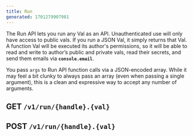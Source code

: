 ```yaml
---
title: Run
generated: 1701279907981
---
```



The Run API lets you run any Val as an API. Unauthenticated use will only have
access to public vals. If you run a JSON Val, it simply returns that Val. A
function Val will be executed its author's permissions, so it will be able to
read and write to author’s public and private vals, read their secrets, and send
them emails via **`console.email`**.

You pass `args` to Run API function calls via a JSON-encoded array. While it may
feel a bit clunky to always pass an array (even when passing a single argument),
this is a clean and expressive way to accept any number of arguments.

## GET `/v1/run/{handle}.{val}`

<Val url="https://www.val.town/embed/stevekrouse.runGET" />

## POST `/v1/run/{handle}.{val}`

<Val url="https://www.val.town/embed/stevekrouse.runPOST" />
